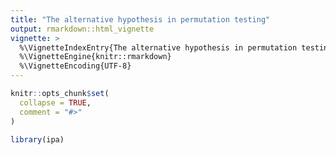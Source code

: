 ```yaml
---
title: "The alternative hypothesis in permutation testing"
output: rmarkdown::html_vignette
vignette: >
  %\VignetteIndexEntry{The alternative hypothesis in permutation testing}
  %\VignetteEngine{knitr::rmarkdown}
  %\VignetteEncoding{UTF-8}
---
```


```r
knitr::opts_chunk$set(
  collapse = TRUE,
  comment = "#>"
)
```

```r
library(ipa)
```
